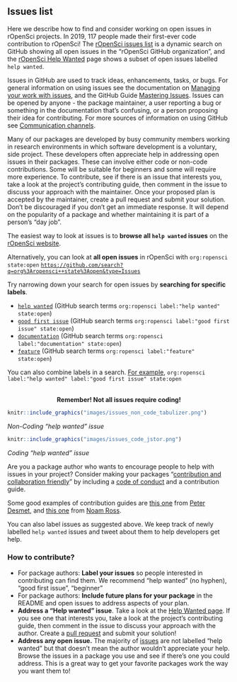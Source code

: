 ## Issues list {#issues}

Here we describe how to find and consider working on open issues in rOpenSci projects. 
In 2019, 117 people made their first-ever code contribution to rOpenSci! 
The [rOpenSci issues list](https://github.com/search?q=org%3Aropensci+state%3Aopen&type=Issues) is a dynamic search on GitHub showing all open issues in the “rOpenSci GitHub organization”, 
and the [rOpenSci Help Wanted](https://ropensci.org/help-wanted/) page shows a subset of open issues labelled `help wanted`.

Issues in GitHub are used to track ideas, enhancements, tasks, or bugs.
For general information on using issues see the documentation on [Managing your work with issues](https://docs.github.com/en/github/managing-your-work-on-github/managing-your-work-with-issues), and the GitHub Guide [Mastering Issues](https://guides.github.com/features/issues/). 
Issues can be opened by anyone - the package maintainer, 
a user reporting a bug or something in the documentation that’s confusing, 
or a person proposing their idea for contributing. 
For more sources of information on using GitHub see [Communication channels](#channels-github).

Many of our packages are developed by busy community members working in research environments in which software development is a voluntary, side project. 
These developers often appreciate help in addressing open issues in their packages.
These can involve either code or non-code contributions. 
Some will be suitable for beginners and some will require more experience. 
To contribute, see if there is an issue that interests you, 
take a look at the project’s contributing guide, 
then comment in the issue to discuss your approach with the maintainer. 
Once your proposed plan is accepted by the maintainer, 
create a pull request and submit your solution. 
Don’t be discouraged if you don’t get an immediate response. 
It will depend on the popularity of a package and whether maintaining it is part of a person’s “day job”. 

The easiest way to look at issues is to **browse all `help wanted` issues** on 
the [rOpenSci website](https://ropensci.org/help-wanted/).

Alternatively, you can look at **all open issues** in rOpenSci with `org:ropensci state:open` [`https://github.com/search?q=org%3Aropensci++state%3Aopen&type=Issues`](https://github.com/search?q=org%3Aropensci++state%3Aopen&type=Issues)

Try narrowing down your search for open issues by **searching for specific labels**.  


*   [`help wanted`](https://github.com/search?q=org%3Aropensci+label%3A%22help+wanted%22+state%3Aopen&type=Issues) (GitHub search terms `org:ropensci label:"help wanted" state:open`)
*   [`good first issue`](https://github.com/search?q=org%3Aropensci+label%3A%22good+first+issue%22+state%3Aopen&type=Issues) (GitHub search terms `org:ropensci label:"good first issue" state:open`)
*   [`documentation`](https://github.com/search?q=org%3Aropensci+label%3A%22documentation%22+state%3Aopen&type=Issues) (GitHub search terms `org:ropensci label:"documentation" state:open`)
*   [`feature`](https://github.com/search?q=org%3Aropensci+label%3A%22feature%22+state%3Aopen&type=Issues) (GitHub search terms `org:ropensci label:"feature" state:open`)

You can also combine labels in a search. [For example](https://github.com/search?q=org%3Aropensci+label%3A%22help+wanted%22+label%3A%22good+first+issue%22+state%3Aopen&type=issues), `org:ropensci label:"help wanted" label:"good first issue" state:open`

<center>
<br>
**Remember! Not all issues require coding!**
</center>

```r
knitr::include_graphics("images/issues_non_code_tabulizer.png")
```

_Non-Coding "help wanted" issue_

```r
knitr::include_graphics("images/issues_code_jstor.png")
```

_Coding "help wanted" issue_

Are you a package author who wants to encourage people to help with issues in your project? 
Consider making your packages “[contribution and collaboration friendly](https://devguide.ropensci.org/collaboration.html#friendlyfiles)” 
by including a [code of conduct](https://devguide.ropensci.org/collaboration.html#code-of-conduct) and a contribution guide.

Some good examples of contribution guides are 
[this one](https://gist.github.com/peterdesmet/e90a1b0dc17af6c12daf6e8b2f044e7c) from [Peter Desmet](https://ropensci.org/author/peter-desmet/), 
and [this one](https://github.com/ecohealthalliance/fasterize/blob/master/CONTRIBUTING.md) from [Noam Ross](https://ropensci.org/author/noam-ross/).

You can also label issues as suggested above. 
We keep track of newly labelled `help wanted` issues and tweet about them to help
developers get help.


### How to contribute? 

*   For package authors: **Label your issues** so people interested in contributing can find them. 
    We recommend “help wanted” (no hyphen), “good first issue”, “beginner”
*   For package authors: **Include future plans for your package** in the README and open issues to address aspects of your plan.
*   **Address a “Help wanted” issue**. 
    Take a look at the [Help Wanted page](https://ropensci.org/help-wanted/). 
    If you see one that interests you, take a look at the project’s contributing guide, 
    then comment in the issue to discuss your approach with the author. 
    Create a [pull request](#channels-github) and submit your solution!
*   **Address any open issue.** The majority of [issues](https://github.com/search?q=org%3Aropensci+state%3Aopen&type=Issues) are not labelled “help wanted” but that doesn’t mean the author wouldn’t appreciate your help. 
    Browse the issues in a package you use and see if there’s one you could address. 
    This is a great way to get your favorite packages work the way you want them to!
